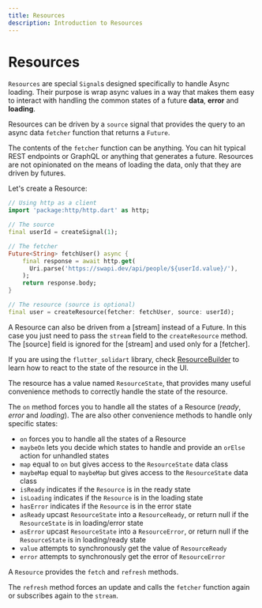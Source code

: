 ```yaml
---
title: Resources
description: Introduction to Resources
---
```


# Resources

`Resources` are special `Signal`s designed specifically to handle Async loading. Their purpose is wrap async values in a way that makes them easy to interact with handling the common states of a future __data__, __error__ and __loading__.

Resources can be driven by a `source` signal that provides the query to an async data `fetcher` function that returns a `Future`.

The contents of the `fetcher` function can be anything. You can hit typical REST endpoints or GraphQL or anything that generates a future. Resources are not opinionated on the means of loading the data, only that they are driven by futures.

Let's create a Resource:

```dart
// Using http as a client
import 'package:http/http.dart' as http;

// The source
final userId = createSignal(1);

// The fetcher
Future<String> fetchUser() async {
    final response = await http.get(
      Uri.parse('https://swapi.dev/api/people/${userId.value}/'),
    );
    return response.body;
}

// The resource (source is optional)
final user = createResource(fetcher: fetchUser, source: userId);
```

A Resource can also be driven from a [stream] instead of a Future.
In this case you just need to pass the `stream` field to the `createResource` method.
The [source] field is ignored for the [stream] and used only for a [fetcher].

If you are using the `flutter_solidart` library, check [ResourceBuilder](/flutter/resource-builder) to learn how to react to the state of the resource in the UI.

The resource has a value named `ResourceState`, that provides many useful convenience methods to correctly handle the state of the resource.

The `on` method forces you to handle all the states of a Resource (_ready_, _error_ and _loading_).
The are also other convenience methods to handle only specific states:
- `on` forces you to handle all the states of a Resource
- `maybeOn` lets you decide which states to handle and provide an `orElse` action for unhandled states
- `map` equal to `on` but gives access to the `ResourceState` data class
- `maybeMap` equal to `maybeMap` but gives access to the `ResourceState` data class
- `isReady` indicates if the `Resource` is in the ready state
- `isLoading` indicates if the `Resource` is in the loading state
- `hasError` indicates if the `Resource` is in the error state
- `asReady` upcast `ResourceState` into a `ResourceReady`, or return null if the `ResourceState` is in loading/error state
- `asError` upcast `ResourceState` into a `ResourceError`, or return null if the `ResourceState` is in loading/ready state
- `value` attempts to synchronously get the value of `ResourceReady`
- `error` attempts to synchronously get the error of `ResourceError`

A `Resource` provides the `fetch` and `refresh` methods.

The `refresh` method forces an update and calls the `fetcher` function again or subscribes again to the `stream`.
